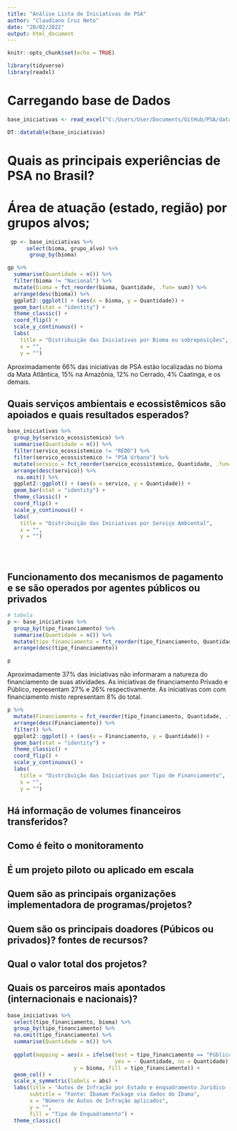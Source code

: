 ---
title: "Análise Lista de Iniciativas de PSA"
author: "Claudiano Cruz Neto"
date: "20/02/2022"
output: html_document
---

```{r setup, include=FALSE}
knitr::opts_chunk$set(echo = TRUE)
```

```{r include=FALSE}
library(tidyverse)
library(readxl)
```

# Carregando base de Dados

```{r include=FALSE}
base_iniciativas <- read_excel("C:/Users/User/Documents/GitHub/PSA/data/base_iniciativas.xlsx")

```


```{r eval=FALSE, include=FALSE}
DT::datatable(base_iniciativas)
```

# Quais as principais experiências de PSA no Brasil?
 
 
 
# Área de atuação (estado, região) por grupos alvos; 


```{r include=FALSE}
 gp <- base_iniciativas %>% 
      select(bioma, grupo_alvo) %>% 
       group_by(bioma) 
```

 
```{r echo=FALSE}
gp %>% 
  summarise(Quantidade = n()) %>% 
  filter(bioma != "Nacional") %>% 
  mutate(bioma = fct_reorder(bioma, Quantidade, .fun= sum)) %>% 
  arrange(desc(bioma)) %>% 
  ggplot2::ggplot() + (aes(x = bioma, y = Quantidade)) + 
  geom_bar(stat = "identity") +
  theme_classic() + 
  coord_flip() +
  scale_y_continuous() +
  labs(
    title = "Distribuição das Iniciativas por Bioma ou sobreposições", 
    x = "", 
    y = "")

```

Aproximadamente 66% das iniciativas de PSA estão localizadas no bioma da Mata Atlântica,  15% na Amazônia, 12% no Cerrado, 4% Caatinga, e os demais.
 

## Quais serviços ambientais e ecossistêmicos são apoiados e quais resultados esperados? 

```{r}
base_iniciativas %>% 
  group_by(servico_ecossistemico) %>% 
  summarise(Quantidade = n()) %>% 
  filter(servico_ecossistemico != "REDD") %>% 
  filter(servico_ecossistemico != "PSA Urbano") %>% 
  mutate(servico = fct_reorder(servico_ecossistemico, Quantidade, .fun= sum)) %>% 
  arrange(desc(servico)) %>% 
   na.omit() %>% 
  ggplot2::ggplot() + (aes(x = servico, y = Quantidade)) + 
  geom_bar(stat = "identity") +
  theme_classic() + 
  coord_flip() +
  scale_y_continuous() +
  labs(
    title = "Distribuição das Iniciativas por Serviço Ambiental", 
    x = "", 
    y = "")





```

## Funcionamento dos mecanismos de pagamento e se são operados por agentes públicos ou privados

```{r}
# tabela
p <- base_iniciativas %>% 
  group_by(tipo_financiamento) %>% 
  summarise(Quantidade = n()) %>% 
  mutate(tipo_financiamento = fct_reorder(tipo_financiamento, Quantidade, .fun= sum)) %>% 
  arrange(desc(tipo_financiamento)) 

p
```


Aproximadamente 37% das iniciativas não informaram a natureza do financiamento de suas atividades. As iniciativas de financiamento Privado e Público, representam  27% e 26% respectivamente. As iniciativas com com financiamento misto representam 8% do total.


```{r}
p %>% 
  mutate(Financiamento = fct_reorder(tipo_financiamento, Quantidade, .fun= sum)) %>% 
  arrange(desc(Financiamento)) %>% 
  filter() %>% 
  ggplot2::ggplot() + (aes(x = Financiamento, y = Quantidade)) + 
  geom_bar(stat = "identity") +
  theme_classic() + 
  coord_flip() +
  scale_y_continuous() +
  labs(
    title = "Distribuição das Iniciativas por Tipo de Financiamento", 
    x = "", 
    y = "")
```


## Há informação de volumes financeiros transferidos?

## Como é feito o monitoramento

## É um projeto piloto ou aplicado em escala

## Quem são as principais organizações implementadora de programas/projetos?
 
## Quem são os principais doadores (Púbicos ou privados)? fontes de recursos?

## Qual o valor total dos projetos?

## Quais os parceiros mais apontados (internacionais e nacionais)?




```{r eval=FALSE, include=FALSE}
base_iniciativas %>% 
  select(tipo_financiamento, bioma) %>% 
  group_by(tipo_financiamento) %>% 
  na.omit(tipo_financiamento) %>% 
  summarise(Quantidade = n()) %>% 
  
  ggplot(mapping = aes(x = ifelse(test = tipo_financiamento == "Público", 
                                  yes = - Quantidade, no = Quantidade), 
                     y = bioma, fill = tipo_financiamento)) +
  geom_col() +
  scale_x_symmetric(labels = abs) +
  labs(title = "Autos de Infração por Estado e enquadramento Jurídico - 1996-2021", 
       subtitle = "Fonte: Ibamam Package via dados do Ibama",
       x = "Número de Autos de Infração aplicados",
       y = "",
       fill = "Tipo de Enquadramento") +
  theme_classic()
```